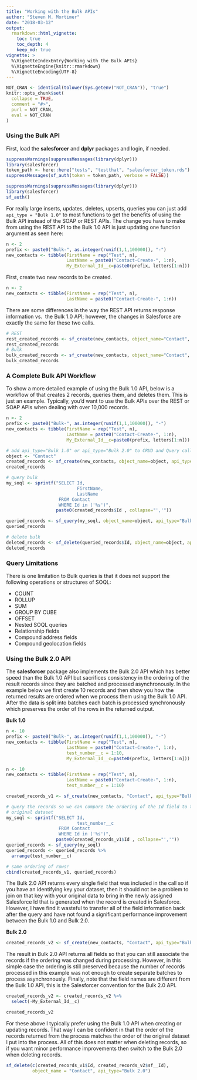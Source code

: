 ```yaml
---
title: "Working with the Bulk APIs"
author: "Steven M. Mortimer"
date: "2018-03-12"
output:
  rmarkdown::html_vignette:
    toc: true
    toc_depth: 4
    keep_md: true
vignette: >
  %\VignetteIndexEntry{Working with the Bulk APIs}
  %\VignetteEngine{knitr::rmarkdown}
  %\VignetteEncoding{UTF-8}
---
```


```r
NOT_CRAN <- identical(tolower(Sys.getenv("NOT_CRAN")), "true")
knitr::opts_chunk$set(
  collapse = TRUE,
  comment = "#>",
  purl = NOT_CRAN,
  eval = NOT_CRAN
)
```

### Using the Bulk API

First, load the **salesforcer** and **dplyr** packages and login, if needed. 

```r
suppressWarnings(suppressMessages(library(dplyr)))
library(salesforcer)
token_path <- here::here("tests", "testthat", "salesforcer_token.rds")
suppressMessages(sf_auth(token = token_path, verbose = FALSE))
```

```r
suppressWarnings(suppressMessages(library(dplyr)))
library(salesforcer)
sf_auth()
```

For really large inserts, updates, deletes, upserts, queries you can just add 
`api_type = "Bulk 1.0"` to most functions to get the benefits of using the Bulk API 
instead of the SOAP or REST APIs. The change you have to make from using the REST 
API to the Bulk 1.0 API is just updating one function argument as seen here:

```r
n <- 2
prefix <- paste0("Bulk-", as.integer(runif(1,1,100000)), "-")
new_contacts <- tibble(FirstName = rep("Test", n),
                       LastName = paste0("Contact-Create-", 1:n),
                       My_External_Id__c=paste0(prefix, letters[1:n]))
```

First, create two new records to be created.

```r
n <- 2
new_contacts <- tibble(FirstName = rep("Test", n),
                       LastName = paste0("Contact-Create-", 1:n))
```

There are some differences in the way the REST API returns response information vs. 
the Bulk 1.0 API; however, the changes in Salesforce are exactly the same for these 
two calls.

```r
# REST
rest_created_records <- sf_create(new_contacts, object_name="Contact", api_type="REST")
rest_created_records
# Bulk
bulk_created_records <- sf_create(new_contacts, object_name="Contact", api_type="Bulk 1.0")
bulk_created_records
```

### A Complete Bulk API Workflow

To show a more detailed example of using the Bulk 1.0 API, below is a workflow of 
that creates 2 records, queries them, and deletes them. This is just an example. 
Typically, you'd want to use the Bulk APIs over the REST or SOAP APIs when dealing 
with over 10,000 records.

```r
n <- 2
prefix <- paste0("Bulk-", as.integer(runif(1,1,100000)), "-")
new_contacts <- tibble(FirstName = rep("Test", n),
                       LastName = paste0("Contact-Create-", 1:n),
                       My_External_Id__c=paste0(prefix, letters[1:n]))
```

```r
# add api_type="Bulk 1.0" or api_type="Bulk 2.0" to CRUD and Query calls to use Bulk APIs
object <- "Contact"
created_records <- sf_create(new_contacts, object_name=object, api_type="Bulk 1.0")
created_records

# query bulk
my_soql <- sprintf("SELECT Id,
                           FirstName, 
                           LastName
                    FROM Contact 
                    WHERE Id in ('%s')", 
                   paste0(created_records$Id , collapse="','"))

queried_records <- sf_query(my_soql, object_name=object, api_type="Bulk 1.0")
queried_records

# delete bulk
deleted_records <- sf_delete(queried_records$Id, object_name=object, api_type="Bulk 1.0")
deleted_records
```

### Query Limitations

There is one limitation to Bulk queries is that it does not support the following 
operations or structures of SOQL: 

 - COUNT
 - ROLLUP
 - SUM
 - GROUP BY CUBE
 - OFFSET
 - Nested SOQL queries
 - Relationship fields
 - Compound address fields
 - Compound geolocation fields
 
### Using the Bulk 2.0 API
 
The **salesforcer** package also implements the Bulk 2.0 API which has better 
speed than the Bulk 1.0 API but sacrifices consistency in the ordering of the 
result records since they are batched and processed asynchronously. In the example 
below we first create 10 records and then show you how the returned results are 
ordered when we process them using the Bulk 1.0 API. After the data is split into 
batches each batch is processed synchronously which preserves the order of the 
rows in the returned output.

**Bulk 1.0**

```r
n <- 10
prefix <- paste0("Bulk-", as.integer(runif(1,1,100000)), "-")
new_contacts <- tibble(FirstName = rep("Test", n),
                       LastName = paste0("Contact-Create-", 1:n),
                       test_number__c = 1:10,
                       My_External_Id__c=paste0(prefix, letters[1:n]))
```

```r
n <- 10
new_contacts <- tibble(FirstName = rep("Test", n),
                       LastName = paste0("Contact-Create-", 1:n), 
                       test_number__c = 1:10)
```

```r
created_records_v1 <- sf_create(new_contacts, "Contact", api_type="Bulk 1.0")

# query the records so we can compare the ordering of the Id field to the 
# original dataset
my_soql <- sprintf("SELECT Id,
                           test_number__c
                    FROM Contact 
                    WHERE Id in ('%s')", 
                   paste0(created_records_v1$Id , collapse="','"))
queried_records <- sf_query(my_soql)
queried_records <- queried_records %>% 
  arrange(test_number__c)

# same ordering of rows!
cbind(created_records_v1, queried_records)
```

The Bulk 2.0 API returns every single field that was included in the call so if you 
have an identifying key your dataset, then it should not be a problem to join on that 
key with your original data to bring in the newly assigned Salesforce Id that is 
generated when the record is created in Salesforce. However, I have find it wasteful 
to transfer all of the field information back after the query and have not found 
a significant performance improvement between the Bulk 1.0 and Bulk 2.0. 

**Bulk 2.0**
```r
created_records_v2 <- sf_create(new_contacts, "Contact", api_type="Bulk 2.0")
```

The result in Bulk 2.0 API returns all fields so that you can still associate the 
records if the ordering was changed during processing. However, in this simple 
case the ordering is still preserved because the number of records processed in 
this example was not enough to create separate batches to process asynchronously. 
Finally, note that the field names are different from the Bulk 1.0 API, this is 
the Salesforcer convention for the Bulk 2.0 API.

```r
created_records_v2 <- created_records_v2 %>% 
  select(-My_External_Id__c)
```

```r
created_records_v2
```

For these above I typically prefer using the Bulk 1.0 API when creating or updating records. 
That way I can be confident in that the order of the records returned from the process 
matches the order of the original dataset I put into the process. All of this 
does not matter when deleting records, so if you want minor performance improvements 
then switch to the Bulk 2.0 when deleting records.

```r
sf_delete(c(created_records_v1$Id, created_records_v2$sf__Id), 
          object_name = "Contact", api_type="Bulk 2.0")
```
